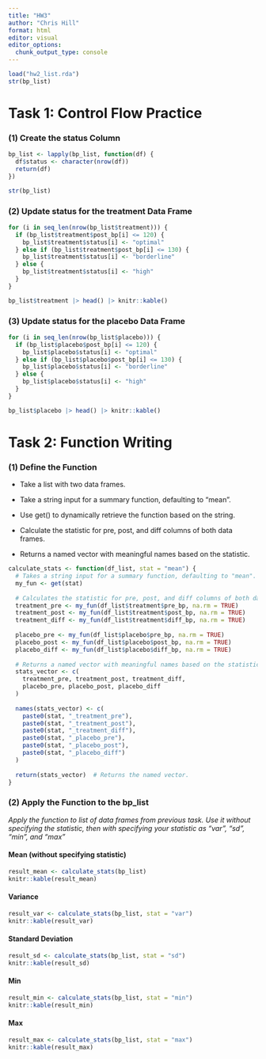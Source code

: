 ```yaml
---
title: "HW3"
author: "Chris Hill"
format: html
editor: visual
editor_options: 
  chunk_output_type: console
---
```


```r
load("hw2_list.rda")
str(bp_list)
```

# Task 1: Control Flow Practice

### (1) Create the status Column

```r
bp_list <- lapply(bp_list, function(df) {
  df$status <- character(nrow(df))
  return(df)
})

str(bp_list)
```

### (2) Update status for the treatment Data Frame

```r
for (i in seq_len(nrow(bp_list$treatment))) {
  if (bp_list$treatment$post_bp[i] <= 120) {
    bp_list$treatment$status[i] <- "optimal"
  } else if (bp_list$treatment$post_bp[i] <= 130) {
    bp_list$treatment$status[i] <- "borderline"
  } else {
    bp_list$treatment$status[i] <- "high"
  }
}

bp_list$treatment |> head() |> knitr::kable()
```

### (3) Update status for the placebo Data Frame

```r
for (i in seq_len(nrow(bp_list$placebo))) {
  if (bp_list$placebo$post_bp[i] <= 120) {
    bp_list$placebo$status[i] <- "optimal"
  } else if (bp_list$placebo$post_bp[i] <= 130) {
    bp_list$placebo$status[i] <- "borderline"
  } else {
    bp_list$placebo$status[i] <- "high"
  }
}

bp_list$placebo |> head() |> knitr::kable()
```

# Task 2: Function Writing

### (1) Define the Function

- Take a list with two data frames.

- Take a string input for a summary function, defaulting to "mean".

- Use get() to dynamically retrieve the function based on the string.

- Calculate the statistic for pre, post, and diff columns of both data frames.

- Returns a named vector with meaningful names based on the statistic.

```r
calculate_stats <- function(df_list, stat = "mean") {
  # Takes a string input for a summary function, defaulting to "mean".
  my_fun <- get(stat)
  
  # Calculates the statistic for pre, post, and diff columns of both data frames.
  treatment_pre <- my_fun(df_list$treatment$pre_bp, na.rm = TRUE)
  treatment_post <- my_fun(df_list$treatment$post_bp, na.rm = TRUE)
  treatment_diff <- my_fun(df_list$treatment$diff_bp, na.rm = TRUE)
  
  placebo_pre <- my_fun(df_list$placebo$pre_bp, na.rm = TRUE)
  placebo_post <- my_fun(df_list$placebo$post_bp, na.rm = TRUE)
  placebo_diff <- my_fun(df_list$placebo$diff_bp, na.rm = TRUE)
  
  # Returns a named vector with meaningful names based on the statistic.
  stats_vector <- c(
    treatment_pre, treatment_post, treatment_diff,
    placebo_pre, placebo_post, placebo_diff
  )
  
  names(stats_vector) <- c(
    paste0(stat, "_treatment_pre"),
    paste0(stat, "_treatment_post"),
    paste0(stat, "_treatment_diff"),
    paste0(stat, "_placebo_pre"),
    paste0(stat, "_placebo_post"),
    paste0(stat, "_placebo_diff")
  )
  
  return(stats_vector)  # Returns the named vector.
}

```

### (2) Apply the Function to the bp_list

*Apply the function to list of data frames from previous task. Use it without specifying the statistic, then with specifying your statistic as "var", "sd", "min", and "max"*

#### Mean (without specifying statistic)

```r
result_mean <- calculate_stats(bp_list)
knitr::kable(result_mean)
```

#### Variance

```r
result_var <- calculate_stats(bp_list, stat = "var")
knitr::kable(result_var)
```

#### Standard Deviation

```r
result_sd <- calculate_stats(bp_list, stat = "sd")
knitr::kable(result_sd)
```

#### Min

```r
result_min <- calculate_stats(bp_list, stat = "min")
knitr::kable(result_min)
```

#### Max

```r
result_max <- calculate_stats(bp_list, stat = "max")
knitr::kable(result_max)
```

